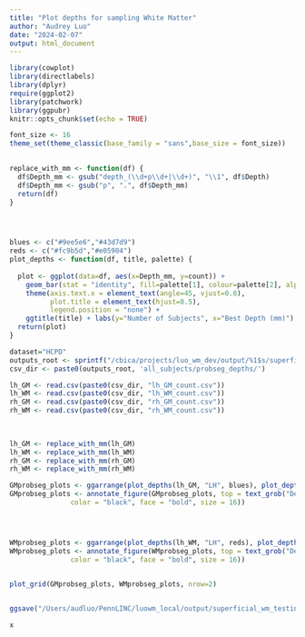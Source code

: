 ```yaml
---
title: "Plot depths for sampling White Matter"
author: "Audrey Luo"
date: "2024-02-07"
output: html_document
---
```


```r
library(cowplot)
library(directlabels)
library(dplyr)
require(ggplot2)
library(patchwork)
library(ggpubr)
knitr::opts_chunk$set(echo = TRUE)

font_size <- 16
theme_set(theme_classic(base_family = "sans",base_size = font_size))
 
```
 


```r
replace_with_mm <- function(df) {
  df$Depth_mm <- gsub("depth_(\\d+p\\d+|\\d+)", "\\1", df$Depth)
  df$Depth_mm <- gsub("p", ".", df$Depth_mm)
  return(df)
}




blues <- c("#9ee5e6","#43d7d9")
reds <- c("#fc9b5d","#e05904")
plot_depths <- function(df, title, palette) {
  
  plot <- ggplot(data=df, aes(x=Depth_mm, y=count)) + 
    geom_bar(stat = "identity", fill=palette[1], colour=palette[2], alpha=0.8) + 
    theme(axis.text.x = element_text(angle=45, vjust=0.8),
          plot.title = element_text(hjust=0.5),
          legend.position = "none") + 
    ggtitle(title) + labs(y="Number of Subjects", x="Best Depth (mm)")
  return(plot)
}


```

```r
dataset="HCPD"
outputs_root <- sprintf("/cbica/projects/luo_wm_dev/output/%1$s/superficialWM/",dataset)
csv_dir <- paste0(outputs_root, 'all_subjects/probseg_depths/')

lh_GM <- read.csv(paste0(csv_dir, "lh_GM_count.csv"))
lh_WM <- read.csv(paste0(csv_dir, "lh_WM_count.csv"))
rh_GM <- read.csv(paste0(csv_dir, "rh_GM_count.csv"))
rh_WM <- read.csv(paste0(csv_dir, "rh_WM_count.csv"))
 

 
lh_GM <- replace_with_mm(lh_GM)
lh_WM <- replace_with_mm(lh_WM)
rh_GM <- replace_with_mm(rh_GM)
rh_WM <- replace_with_mm(rh_WM)

GMprobseg_plots <- ggarrange(plot_depths(lh_GM, "LH", blues), plot_depths(rh_GM, "RH", blues), common.legend = TRUE) 
GMprobseg_plots <- annotate_figure(GMprobseg_plots, top = text_grob("Depths for lowest gray matter probability", 
               color = "black", face = "bold", size = 16))




WMprobseg_plots <- ggarrange(plot_depths(lh_WM, "LH", reds), plot_depths(rh_WM, "RH", reds), common.legend = TRUE) 
WMprobseg_plots <- annotate_figure(WMprobseg_plots, top = text_grob("Depths for highest white matter probability", 
               color = "black", face = "bold", size = 16))


plot_grid(GMprobseg_plots, WMprobseg_plots, nrow=2)
 

ggsave("/Users/audluo/PennLINC/luowm_local/output/superficial_wm_testing/Figs/best_depths.png", dpi=300, width = 7, height = 7)
```


```r
x
```


